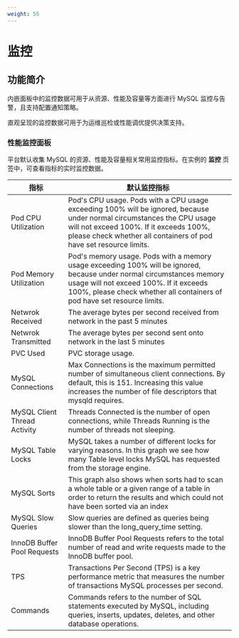 ```yaml
---
weight: 55
---
```

# 监控

## 功能简介
内嵌面板中的监控数据可用于从资源、性能及容量等方面进行 MySQL 监控与告警，且支持配置通知策略。

直观呈现的监控数据可用于为运维巡检或性能调优提供决策支持。

### 性能监控面板

平台默认收集 MySQL 的资源、性能及容量相关常用监控指标。在实例的 **监控** 页签中，可查看指标的实时监控数据。


| 指标 | 默认监控指标                                                         |
| -------- | ------------------------------------------------------------ |
| Pod CPU Utilization | Pod's CPU usage. Pods with a CPU usage exceeding 100% will be ignored, because under normal circumstances the CPU usage will not exceed 100%. If it exceeds 100%, please check whether all containers of pod have set resource limits. |
| Pod Memory Utilization | Pod's memory usage. Pods with a memory usage exceeding 100% will be ignored, because under normal circumstances memory usage will not exceed 100%. If it exceeds 100%, please check whether all containers of pod have set resource limits. |
| Netwrok Received | The average bytes per second received from network in the past 5 minutes |
| Netwrok Transmitted | The average bytes per second sent onto network in the last 5 minutes |
| PVC Used | PVC storage usage. |
| MySQL Connections | Max Connections is the maximum permitted number of simultaneous client connections. By default, this is 151. Increasing this value increases the number of file descriptors that mysqld requires. |
| MySQL Client Thread Activity | Threads Connected is the number of open connections, while Threads Running is the number of threads not sleeping. |
| MySQL Table Locks | MySQL takes a number of different locks for varying reasons. In this graph we see how many Table level locks MySQL has requested from the storage engine. |
| MySQL Sorts | This graph also shows when sorts had to scan a whole table or a given range of a table in order to return the results and which could not have been sorted via an index |
| MySQL Slow Queries | Slow queries are defined as queries being slower than the long_query_time setting. |
| InnoDB Buffer Pool Requests | InnoDB Buffer Pool Requests refers to the total number of read and write requests made to the InnoDB buffer pool. |
| TPS | Transactions Per Second (TPS) is a key performance metric that measures the number of transactions MySQL processes per second. |
| Commands | Commands refers to the number of SQL statements executed by MySQL, including queries, inserts, updates, deletes, and other database operations. |
